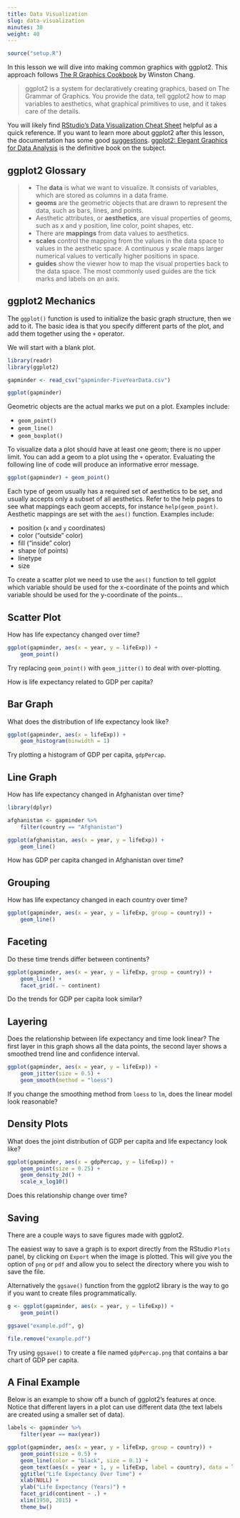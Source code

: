```yaml
---
title: Data Visualization
slug: data-visualization
minutes: 30
weight: 40
---
```


```r
source("setup.R")
```

In this lesson we will dive into making common graphics with ggplot2. This approach follows [The R Graphics Cookbook](http://amzn.to/2dVfMfn) by Winston Chang.

> ggplot2 is a system for declaratively creating graphics, based on The Grammar of Graphics. You provide the data, tell ggplot2 how to map variables to aesthetics, what graphical primitives to use, and it takes care of the details.

You will likely find [RStudio's Data Visualization Cheat Sheet](https://www.rstudio.com/wp-content/uploads/2016/11/ggplot2-cheatsheet-2.1.pdf) helpful as a quick reference. If you want to learn more about ggplot2 after this lesson, the documentation has some good [suggestions](http://ggplot2.tidyverse.org/index.html#learning-ggplot2). [ggplot2: Elegant Graphics for Data Analysis](https://www.amazon.com/ggplot2-Elegant-Graphics-Data-Analysis/dp/331924275X/) is the definitive book on the subject.


## ggplot2 Glossary

> * The **data** is what we want to visualize. It consists of variables, which are stored as columns in a data frame.
> * **geoms** are the geometric objects that are drawn to represent the data, such as bars, lines, and points.
> * Aesthetic attributes, or **aesthetics**, are visual properties of geoms, such as x and y position, line color, point shapes, etc.
> * There are **mappings** from data values to aesthetics.
> * **scales** control the mapping from the values in the data space to values in the aesthetic space. A continuous y scale maps larger numerical values to vertically higher positions in space.
> * **guides** show the viewer how to map the visual properties back to the data space. The most commonly used guides are the tick marks and labels on an axis.


## ggplot2 Mechanics

The `ggplot()` function is used to initialize the basic graph structure, then we add to it. The basic idea is that you specify different parts of the plot, and add them together using the `+` operator.

We will start with a blank plot.

```r
library(readr)
library(ggplot2)

gapminder <- read_csv("gapminder-FiveYearData.csv")

ggplot(gapminder)
```

Geometric objects are the actual marks we put on a plot. Examples include:

*   `geom_point()`
*   `geom_line()`
*   `geom_boxplot()`

To visualize data a plot should have at least one geom; there is no upper limit. You can add a geom to a plot using the `+` operator. Evaluating the following line of code will produce an informative error message.

```r
ggplot(gapminder) + geom_point()
```

Each type of geom usually has a required set of aesthetics to be set, and usually accepts only a subset of all aesthetics. Refer to the help pages to see what mappings each geom accepts, for instance `help(geom_point)`. Aesthetic mappings are set with the `aes()` function. Examples include:

*   position (`x` and `y` coordinates)
*   color ("outside" color)
*   fill ("inside" color)
*   shape (of points)
*   linetype
*   size

To create a scatter plot we need to use the `aes()` function to tell ggplot which variable should be used for the x-coordinate of the points and which variable should be used for the y-coordinate of the points...


## Scatter Plot

How has life expectancy changed over time?

```r
ggplot(gapminder, aes(x = year, y = lifeExp)) +
    geom_point()
```

Try replacing `geom_point()` with `geom_jitter()` to deal with over-plotting.

How is life expectancy related to GDP per capita?


## Bar Graph

What does the distribution of life expectancy look like?

```r
ggplot(gapminder, aes(x = lifeExp)) +
    geom_histogram(binwidth = 1)
```

Try plotting a histogram of GDP per capita, `gdpPercap`.


## Line Graph

How has life expectancy changed in Afghanistan over time?

```r
library(dplyr)

afghanistan <- gapminder %>%
    filter(country == "Afghanistan")

ggplot(afghanistan, aes(x = year, y = lifeExp)) +
    geom_line()
```

How has GDP per capita changed in Afghanistan over time?


## Grouping

How has life expectancy changed in each country over time?

```r
ggplot(gapminder, aes(x = year, y = lifeExp, group = country)) +
    geom_line()
```


## Faceting

Do these time trends differ between continents?

```r
ggplot(gapminder, aes(x = year, y = lifeExp, group = country)) +
    geom_line() +
    facet_grid(. ~ continent)
```

Do the trends for GDP per capita look similar?


## Layering

Does the relationship between life expectancy and time look linear? The first layer in this graph shows all the data points, the second layer shows a smoothed trend line and confidence interval.

```r
ggplot(gapminder, aes(x = year, y = lifeExp)) +
    geom_jitter(size = 0.5) +
    geom_smooth(method = "loess")
```

If you change the smoothing method from `loess` to `lm`, does the linear model look reasonable?


## Density Plots

What does the joint distribution of GDP per capita and life expectancy look like?

```r
ggplot(gapminder, aes(x = gdpPercap, y = lifeExp)) +
    geom_point(size = 0.25) +
    geom_density_2d() +
    scale_x_log10()
```

Does this relationship change over time?


## Saving

There are a couple ways to save figures made with ggplot2.

The easiest way to save a graph is to export directly from the RStudio `Plots` panel, by clicking on `Export` when the image is plotted. This will give you the option of `png` or `pdf` and allow you to select the directory where you wish to save the file.

Alternatively the `ggsave()` function from the ggplot2 library is the way to go if you want to create files programmatically.

```r
g <- ggplot(gapminder, aes(x = year, y = lifeExp)) +
    geom_point()

ggsave("example.pdf", g)
```

```r
file.remove("example.pdf")
```

Try using `ggsave()` to create a file named `gdpPercap.png` that contains a bar chart of GDP per capita.


## A Final Example

Below is an example to show off a bunch of ggplot2's features at once. Notice that different layers in a plot can use different data (the text labels are created using a smaller set of data).

```r
labels <- gapminder %>%
    filter(year == max(year))

ggplot(gapminder, aes(x = year, y = lifeExp, group = country)) +
    geom_point(size = 0.5) +
    geom_line(color = "black", size = 0.1) +
    geom_text(aes(x = year + 1, y = lifeExp, label = country), data = labels, hjust = "left", size = 1.5) +
    ggtitle("Life Expectancy Over Time") +
    xlab(NULL) +
    ylab("Life Expectancy (Years)") +
    facet_grid(continent ~ .) +
    xlim(1950, 2015) +
    theme_bw()
```
